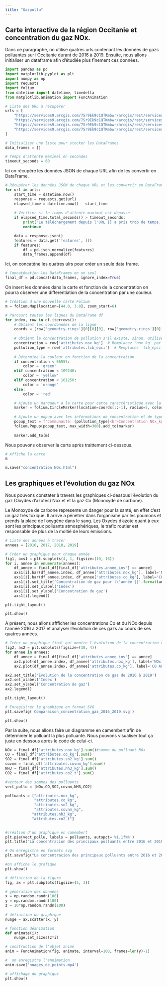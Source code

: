 ```yaml
---
title: "Gazpollu"
---
```


## Carte interactive de la région Occitanie et concentration du gaz NOx.

Dans ce paragraphe, on utilise quatres urls contenant les données de gazs polluantes sur l'Occitanie durant de 2016 à 2019. Ensuite, nous allons initialiser un dataframe afin d'étudiée plus fînement ces données.



```python
import pandas as pd
import matplotlib.pyplot as plt
import numpy as np
import requests
import folium
from datetime import datetime, timedelta
from matplotlib.animation import FuncAnimation
```

```python
# Liste des URL à récupérer
urls = [
    "https://services9.arcgis.com/7Sr9Ek9c1QTKmbwr/arcgis/rest/services/fl_emi_occitanie_epci/FeatureServer/6/query?where=1%3D1&outFields=*&outSR=4326&f=json",
    "https://services9.arcgis.com/7Sr9Ek9c1QTKmbwr/arcgis/rest/services/fl_emi_occitanie_epci/FeatureServer/7/query?where=1%3D1&outFields=*&outSR=4326&f=json",
    "https://services9.arcgis.com/7Sr9Ek9c1QTKmbwr/arcgis/rest/services/fl_emi_occitanie_epci/FeatureServer/8/query?where=1%3D1&outFields=*&outSR=4326&f=json",
    "https://services9.arcgis.com/7Sr9Ek9c1QTKmbwr/arcgis/rest/services/fl_emi_occitanie_epci/FeatureServer/9/query?where=1%3D1&outFields=*&outSR=4326&f=json"
]

# Initialiser une liste pour stocker les DataFrames
data_frames = []

# Temps d'attente maximal en secondes
timeout_seconds = 60
```

Ici on récupére les données JSON de chaque URL afin de les convertir en DataFrame.

```python
# Récupérer les données JSON de chaque URL et les convertir en DataFrame
for url in urls:
    start_time = datetime.now()
    response = requests.get(url)
    elapsed_time = datetime.now() - start_time
    
    # Vérifier si le temps d'attente maximal est dépassé
    if elapsed_time.total_seconds() > timeout_seconds:
        print("Le téléchargement depuis l'URL {} a pris trop de temps. Passer à l'URL suivante.".format(url))
        continue

    data = response.json()
    features = data.get('features', [])
    if features:
        df = pd.json_normalize(features)
        data_frames.append(df)

```

Ici, on concaténe les quatres ulrs pour créer un seule data frame.

```python
# Concaténation les DataFrames en un seul
final_df = pd.concat(data_frames, ignore_index=True)
```

On insert les données dans la carte et fonction de la concentration on pourra observer une differentiation de la concentration par une couleur.

```python
# Création d'une nouvelle carte Folium
m = folium.Map(location=[44.0, 3.0], zoom_start=6)

# Parcourt toutes les lignes du DataFrame df
for index, row in df.iterrows():
    # Obtient les coordonnées de la ligne
    coords = [row['geometry.rings'][0][0][0], row['geometry.rings'][0][0][1]]
    
    # Obtient la concentration de pollution s'il existe, sinon, utilise une valeur par défaut
    concentration = row['attributes.nox_kg']  # Remplacez 'nox_kg' par le nom de la colonne correspondante
    pollution_type = row['attributes.lib_epci']  # Remplacez 'lib_epci' par le nom de la colonne correspondante
    
    # Détermine la couleur en fonction de la concentration
    if concentration < 66555:
        color = 'green'
    elif concentration < 109240:
        color = 'yellow'
    elif concentration < 161250:
        color = 'orange'
    else:
        color = 'red'

    # Ajoute un marqueur à la carte pour cette caractéristique avec la couleur appropriée
    marker = folium.CircleMarker(location=coords[::-1], radius=5, color=color, fill=True, fill_color=color)
    
    # Ajoute un popup avec les informations de concentration et de type de pollution
    popup_text = f'Communauté: {pollution_type}<br>Concentration NOx_kg: {concentration}'#NOx (oxyde d'azote) polluants atmosphérique
    folium.Popup(popup_text, max_width=300).add_to(marker)
    
    marker.add_to(m)

```

Nous pouvons observer la carte après traittement ci-dessous.

```python
# Affiche la carte
m
```

```python
m.save("concentration NOx.html")
```

## Les graphiques et l'évolution du gaz NOx 

Nous pouvons constater à travers les graphiques ci-dessous l'évolution du gaz (Oxydes d'azotes) Nox et et la gaz Co (Monoxyde de carbone). 

Le Monoxyde de carbone represente un danger pour la santé, en effet c'est un gaz très toxique. Il arrive a pénètrer dans l'organisme par les poumons et prends la place de l'oxygène dans le sang. 
Les Oxydes d'azote quant à eux sont les principaux polluants atmosphériques, le trafic routier est responsable de plus de la moitié de leurs émissions.

```python
# Liste des années à tracer
annees = [2016, 2017, 2018, 2019]

# Créer un graphique pour chaque année
fig1, axs1 = plt.subplots(4, 1, figsize=(10, 16))
for i, annee in enumerate(annees):
    df_annee = final_df[final_df['attributes.annee_inv'] == annee]
    axs1[i].bar(df_annee.index, df_annee['attributes.nox_kg'], label='NOx')
    axs1[i].bar(df_annee.index, df_annee['attributes.co_kg'], label='CO', alpha=0.5)
    axs1[i].set_title('Concentration de gaz pour l\'année {}'.format(annee))
    axs1[i].set_xlabel('Index')
    axs1[i].set_ylabel('Concentration de gaz')
    axs1[i].legend()

plt.tight_layout()

plt.show()
```

A présent, nous allons affficher les concentrations Co et du NOx depuis l'année 2016 à 2017 et analyser l'évolution de ces gazs au cours de ses quatres années.

```python
# Créer un graphique final qui montre l'évolution de la concentration de gaz au fil des ans
fig2, ax2 = plt.subplots(figsize=(10, 4))
for annee in annees:
    df_annee = final_df[final_df['attributes.annee_inv'] == annee]
    ax2.plot(df_annee.index, df_annee['attributes.nox_kg'], label='NOx Année {}'.format(annee))
    ax2.plot(df_annee.index, df_annee['attributes.co_kg'], label='CO Année {}'.format(annee))

ax2.set_title('Évolution de la concentration de gaz de 2016 à 2019')
ax2.set_xlabel('Index')
ax2.set_ylabel('Concentration de gaz')
ax2.legend()

plt.tight_layout()

# Enregistrer le graphique en format SVG
plt.savefig('Comparaison_concentration_gaz_2016_2019.svg')

plt.show()


```

Par la suite, nous allons faire un diagramme en camembert afin de déterminer le polluant la plus polluante. Nous pouvons visualiser tout ça juste en dessous après le code de celui-ci.  

```python
NOx = final_df['attributes.nox_kg'].sum()#somme du polluant NOx
CO = final_df['attributes.co_kg'].sum()
SO2 = final_df['attributes.so2_kg'].sum()
covnm = final_df['attributes.covnm_kg'].sum()
NH3 = final_df['attributes.nh3_kg'].sum()
CO2 = final_df['attributes.co2_t'].sum()

#vecteur des sommes des polluants
vect_pollu = [NOx,CO,SO2,covnm,NH3,CO2]

polluants = ["attributes.nox_kg",
             "attributes.co_kg",
             "attributes.so2_kg",
             "attributes.covnm_kg",
            "attributes.nh3_kg",
            "attributes.co2_t"]

              
#création d'un graphique en camembert
plt.pie(vect_pollu, labels = polluants, autopct='%1.1f%%')
plt.title("La concentracion des principaux polluants entre 2016 et 2019")

# On enregistre en formats svg
plt.savefig("La concentracion des principaux polluants entre 2016 et 2019.svg",format = 'svg')

#on affiche le grafique
plt.show()
```


```python
# définition de la figure
fig, ax = plt.subplots(figsize=(5, 3))

# génération des données
x = np.random.randn(100)
y = np.random.randn(100)
z = 10*np.random.randn(100)
 
# définition du graphique
nuage = ax.scatter(x, y)

# fonction déanimation
def animate(i):
    nuage.set_sizes(z*i)

# construction de l'objet animé
anim = FuncAnimation(fig, animate, interval=100, frames=len(y)-1)

#  on enregistre l'annimation
anim.save('nuages_de_points.mp4')

# affichage du graphique
plt.show()
```

```python

```